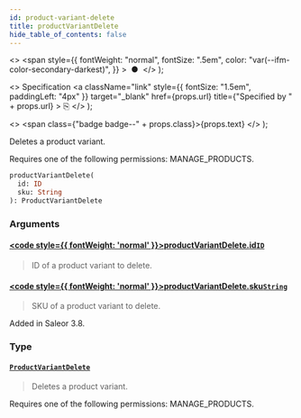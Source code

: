 ```yaml
---
id: product-variant-delete
title: productVariantDelete
hide_table_of_contents: false
---
```


  <>
    <span
      style={{
        fontWeight: "normal",
        fontSize: ".5em",
        color: "var(--ifm-color-secondary-darkest)",
      }}
    >
      &nbsp;●&nbsp;
    </span>
  </>
);

  <>
    Specification
    <a
      className="link"
      style={{ fontSize: "1.5em", paddingLeft: "4px" }}
      target="\_blank"
      href={props.url}
      title={"Specified by " + props.url}
    >
      ⎘
    </a>
  </>
);

  <>
    <span class={"badge badge--" + props.class}>{props.text}</span>
  </>
);

Deletes a product variant.

Requires one of the following permissions: MANAGE_PRODUCTS.

```graphql
productVariantDelete(
  id: ID
  sku: String
): ProductVariantDelete
```

### Arguments

#### [<code style={{ fontWeight: 'normal' }}>productVariantDelete.<b>id</b></code>](#)<Bullet />[`ID`](../../../developer/api-reference/scalars/id) <Badge class="secondary" text="scalar"/>

> ID of a product variant to delete.

#### [<code style={{ fontWeight: 'normal' }}>productVariantDelete.<b>sku</b></code>](#)<Bullet />[`String`](../../../developer/api-reference/scalars/string) <Badge class="secondary" text="scalar"/>

> SKU of a product variant to delete.

Added in Saleor 3.8.

>

### Type

#### [`ProductVariantDelete`](../../../developer/api-reference/objects/product-variant-delete) <Badge class="secondary" text="object"/>

> Deletes a product variant.

Requires one of the following permissions: MANAGE_PRODUCTS.

>

